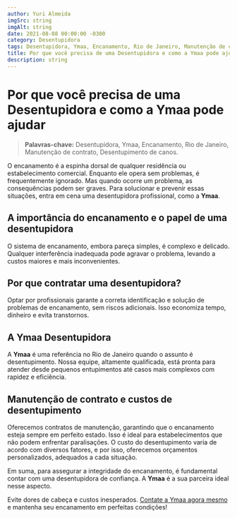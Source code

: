 ```yaml
---
author: Yuri Almeida
imgSrc: string
imgAlt: string
date: 2021-08-08 00:00:00 -0300
category: Desentupidora
tags: Desentupidora, Ymaa, Encanamento, Rio de Janeiro, Manutenção de contrato, Desentupimento de canos
title: Por que você precisa de uma Desentupidora e como a Ymaa pode ajudar
description: string
---
```


# Por que você precisa de uma Desentupidora e como a Ymaa pode ajudar

> **Palavras-chave:** Desentupidora, Ymaa, Encanamento, Rio de Janeiro, Manutenção de contrato, Desentupimento de canos.

O encanamento é a espinha dorsal de qualquer residência ou estabelecimento comercial. Enquanto ele opera sem problemas, é frequentemente ignorado. Mas quando ocorre um problema, as consequências podem ser graves. Para solucionar e prevenir essas situações, entra em cena uma desentupidora profissional, como a **Ymaa**.

## A importância do encanamento e o papel de uma desentupidora

O sistema de encanamento, embora pareça simples, é complexo e delicado. Qualquer interferência inadequada pode agravar o problema, levando a custos maiores e mais inconvenientes.

## Por que contratar uma desentupidora?

Optar por profissionais garante a correta identificação e solução de problemas de encanamento, sem riscos adicionais. Isso economiza tempo, dinheiro e evita transtornos.

## A Ymaa Desentupidora

A **Ymaa** é uma referência no Rio de Janeiro quando o assunto é desentupimento. Nossa equipe, altamente qualificada, está pronta para atender desde pequenos entupimentos até casos mais complexos com rapidez e eficiência.

## Manutenção de contrato e custos de desentupimento

Oferecemos contratos de manutenção, garantindo que o encanamento esteja sempre em perfeito estado. Isso é ideal para estabelecimentos que não podem enfrentar paralisações. O custo do desentupimento varia de acordo com diversos fatores, e por isso, oferecemos orçamentos personalizados, adequados a cada situação.

Em suma, para assegurar a integridade do encanamento, é fundamental contar com uma desentupidora de confiança. A **Ymaa** é a sua parceira ideal nesse aspecto.

Evite dores de cabeça e custos inesperados. [Contate a Ymaa agora mesmo](https://www.ymaadesentupidora.com.br/) e mantenha seu encanamento em perfeitas condições!
